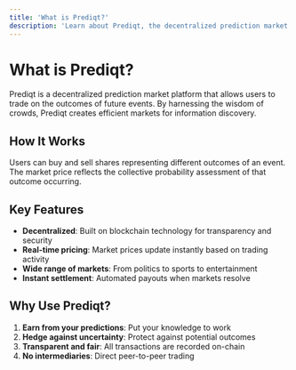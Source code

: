 ```yaml
---
title: 'What is Prediqt?'
description: 'Learn about Prediqt, the decentralized prediction market platform'
---
```


# What is Prediqt?

Prediqt is a decentralized prediction market platform that allows users to trade on the outcomes of future events. By harnessing the wisdom of crowds, Prediqt creates efficient markets for information discovery.

## How It Works

Users can buy and sell shares representing different outcomes of an event. The market price reflects the collective probability assessment of that outcome occurring.

## Key Features

- **Decentralized**: Built on blockchain technology for transparency and security
- **Real-time pricing**: Market prices update instantly based on trading activity
- **Wide range of markets**: From politics to sports to entertainment
- **Instant settlement**: Automated payouts when markets resolve

## Why Use Prediqt?

1. **Earn from your predictions**: Put your knowledge to work
2. **Hedge against uncertainty**: Protect against potential outcomes
3. **Transparent and fair**: All transactions are recorded on-chain
4. **No intermediaries**: Direct peer-to-peer trading 